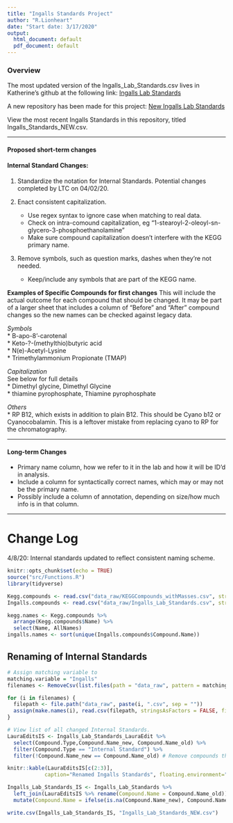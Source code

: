 ```yaml
---
title: "Ingalls Standards Project"
author: "R.Lionheart"
date: "Start date: 3/17/2020"
output:
  html_document: default
  pdf_document: default
---
```


### Overview
The most updated version of the Ingalls_Lab_Standards.csv lives in Katherine's github at the following link: 
[Ingalls Lab Standards](https://github.com/kheal/Example_Untargeted_Metabolomics_Workflow)

A new repository has been made for this project: [New Ingalls Lab Standards](https://github.com/IngallsLabUW/Ingalls_Standards)


View the most recent Ingalls Standards in this repository, titled Ingalls_Standards_NEW.csv.

------

#### Proposed short-term changes

#### Internal Standard Changes: 
1. Standardize the notation for Internal Standards. Potential changes completed by LTC on 04/02/20.
    
    
2. Enact consistent capitalization. 
    + Use regex syntax to ignore case when matching to real data.
    + Check on intra-comound capitalization, eg "1-stearoyl-2-oleoyl-sn-glycero-3-phosphoethanolamine"
    + Make sure compound capitalization doesn't interfere with the KEGG primary name.
3. Remove symbols, such as question marks, dashes when they're not needed. 
    + Keep/include any symbols that are part of the KEGG name.


**Examples of Specific Compounds for first changes**
This will include the actual outcome for each compound that should be changed. It may be part of a larger sheet that includes a column of "Before" and "After" compound changes so the new names can be checked against legacy data. 

*Symbols*  
* B-apo-8'-carotenal  
* Keto-?-(methylthio)butyric acid  
* N(e)-Acetyl-Lysine  
* Trimethylammonium Propionate (TMAP)  

*Capitalization*  
See below for full details  
* Dimethyl glycine, Dimethyl Glycine  
* thiamine pyrophosphate, Thiamine pyrophosphate  

*Others*  
* RP B12, which exists in addition to plain B12. This should be Cyano b12 or Cyanocobalamin. This is a leftover mistake from replacing cyano to RP for the chromatography.                                     

------

#### Long-term Changes
* Primary name column, how we refer to it in the lab and how it will be ID'd in analysis.
* Include a column for syntactically correct names, which may or may not be the primary name.
* Possibly include a column of annotation, depending on size/how much info is in that column.

------

# Change Log
4/8/20: Internal standards updated to reflect consistent naming scheme.

```r
knitr::opts_chunk$set(echo = TRUE)
source("src/Functions.R")
library(tidyverse)
```

```r
Kegg.compounds <- read.csv("data_raw/KEGGCompounds_withMasses.csv", stringsAsFactors = F)
Ingalls.compounds <- read.csv("data_raw/Ingalls_Lab_Standards.csv", stringsAsFactors = F)

kegg.names <- Kegg.compounds %>%
  arrange(Kegg.compounds$Name) %>%
  select(Name, AllNames)
ingalls.names <- sort(unique(Ingalls.compounds$Compound.Name))
```

## Renaming of Internal Standards
```r
# Assign matching variable to 
matching.variable = "Ingalls"
filenames <- RemoveCsv(list.files(path = "data_raw", pattern = matching.variable))

for (i in filenames) {
  filepath <- file.path("data_raw", paste(i, ".csv", sep = ""))
  assign(make.names(i), read.csv(filepath, stringsAsFactors = FALSE, fileEncoding = "latin1"))
}
```

```r
# View list of all changed Internal Standards.
LauraEditsIS <- Ingalls_Lab_Standards_LauraEdit %>%
  select(Compound.Type,Compound.Name_new, Compound.Name_old) %>%
  filter(Compound.Type == "Internal Standard") %>%
  filter(!Compound.Name_new == Compound.Name_old) # Remove compounds that don't change

knitr::kable(LauraEditsIS[c(2:3)],
            caption="Renamed Ingalls Standards", floating.environment="sidewaystable")
```

```r
Ingalls_Lab_Standards_IS <- Ingalls_Lab_Standards %>%
  left_join(LauraEditsIS %>% rename(Compound.Name = Compound.Name_old)) %>%
  mutate(Compound.Name = ifelse(is.na(Compound.Name_new), Compound.Name, Compound.Name_new))

write.csv(Ingalls_Lab_Standards_IS, "Ingalls_Lab_Standards_NEW.csv")

```

<!-- ##### Compounds that are an exact match between KEGG compounds and Ingalls Standards compounds. -->
<!-- ```{r matched names, include = TRUE} -->
<!-- matched <- Kegg.compounds %>% filter(Name %in% ingalls.names) -->
<!-- knitr::kable(matched[, 4:6],caption="Current KEGG/Ingalls matched compounds", floating.environment="sidewaystable") -->
<!-- ``` -->

<!-- ##### Compounds that are duplicated within the Ingalls_Lab_Standards csv, for HILIC ion mode or multiple run type detection. -->
<!-- ```{r duplicates, include=TRUE} -->
<!-- duplicated.ingalls <- Ingalls.compounds %>% -->
<!--   group_by(Category = stringi::stri_trans_totitle(Compound.Name)) %>% -->
<!--   filter(n() > 1) %>% -->
<!--   arrange(Compound.Name) -->

<!-- knitr::kable(duplicated.ingalls[c(2:3, 10, 16:17, 19, 22)],  -->
<!--              caption="Duplicated Ingalls Compounds", floating.environment="sidewaystable") -->
<!-- ``` -->

<!-- ------ -->

<!-- ### Code + Analysis begins here -->

<!-- #### All Ingalls standards capitalized.  -->
<!-- This doesn't account for those compounds that don't need to be capitalized, such as p-Coumaric acid, which now shows up as P-Coumaric Acid. This will be edited to reflect the KEGG compound primary name. -->
<!-- ```{r experimental, include=FALSE} -->
<!-- CapitalizeWords <- function(x) { -->
<!--   s <- strsplit(x, " ")[[1]] -->
<!--    paste(toupper(substring(s, 1, 1)), substring(s, 2), -->
<!--        sep="", collapse=" ") -->
<!-- } -->

<!-- cmpds.capitalized <- as.data.frame(sapply(ingalls.names, CapitalizeWords)) %>% rownames_to_column() -->
<!-- colnames(cmpds.capitalized) <- c("Original", "Capitalized") -->
<!-- cmpds.changed <- cmpds.capitalized[, 1:2] %>% -->
<!--   mutate(Change = rowSums(cmpds.capitalized == cmpds.capitalized[, 1]) == ncol(cmpds.capitalized)) %>% -->
<!--   filter(Change == FALSE) %>% -->
<!--   select(-Change) -->
<!-- ``` -->

<!-- ```{r capitalize, include=TRUE} -->
<!-- knitr::kable(cmpds.changed,  -->
<!--              caption="All Compounds Capitalized", floating.environment="sidewaystable") -->
<!-- ``` -->

<!-- Check for improper changes against the KEGG compounds. This returns row locations of all matches. Will require some work to filter compounds correctly. -->
<!-- ```{r KEGG check, include=TRUE} -->

<!-- ethanol.example <- sapply(colnames(kegg.names[]),  -->
<!--                           function(x) grep("ethanol", kegg.names[, x], ignore.case = TRUE)) -->

<!-- ethanol.example -->

<!-- ``` -->
